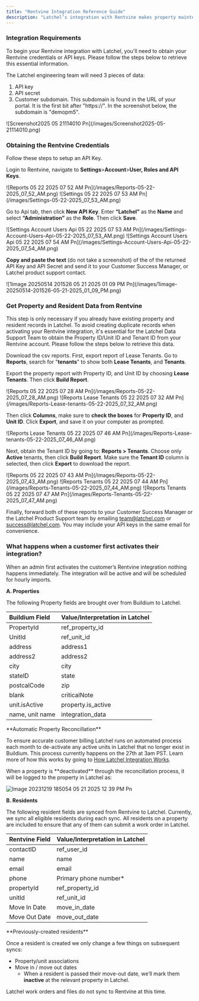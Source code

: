 ```yaml
---
title: "Rentvine Integration Reference Guide"
description: "Latchel’s integration with Rentvine makes property maintenance easier by syncing work orders, tenant info, and property details between both systems. This means no more double entry—just smooth, automatic updates so you can focus on managing properties while Latchel handles the maintenance coordination. Use this guide to help you understand how the integration works and make sure Rentvine and Latchel stay in sync."
---
```


### **Integration Requirements**

To begin your Rentvine integration with Latchel, you'll need to obtain your Rentvine credentials or API keys. Please follow the steps below to retrieve this essential information.

The Latchel engineering team will need 3 pieces of data:

1. API key
2. API secret
3. Customer subdomain. This subdomain is found in the URL of your portal. It is the first bit after "https://".  In the screenshot below, the subdomain is "demopm5".

<Frame>
  ![Screenshot2025 05 21114010 Pn](/images/Screenshot2025-05-21114010.png)
</Frame>

### **Obtaining the Rentvine Credentials**

Follow these steps to setup an API Key.

Login to Rentvine, navigate to **Settings**\>**Account**\>**User, Roles and API Keys**.

<Frame>
  ![Reports 05 22 2025 07 52 AM Pn](/images/Reports-05-22-2025_07_52_AM.png)
</Frame>

<Frame>
  ![Settings 05 22 2025 07 53 AM Pn](/images/Settings-05-22-2025_07_53_AM.png)
</Frame>

Go to Api tab, then click **New API Key**. Enter **“Latchel”** as the **Name** and select **“Administration”** as the **Role**. Then click **Save**.

<Frame>
  ![Settings Account Users Api 05 22 2025 07 53 AM Pn](/images/Settings-Account-Users-Api-05-22-2025_07_53_AM.png)
</Frame>

<Frame>
  ![Settings Account Users Api 05 22 2025 07 54 AM Pn](/images/Settings-Account-Users-Api-05-22-2025_07_54_AM.png)
</Frame>

**Copy and paste the text** (do not take a screenshot) of the of the returned API Key and API Secret and send it to your Customer Success Manager, or Latchel product support contact.

<Frame>
  ![1image 20250514 201526 05 21 2025 01 09 PM Pn](/images/1image-20250514-201526-05-21-2025_01_09_PM.png)
</Frame>

### **Get Property and Resident Data from Rentvine**

This step is only necessary if you already have existing property and resident records in Latchel. To avoid creating duplicate records when activating your Rentvine integration, it's essential for the Latchel Data Support Team to obtain the Property ID/Unit ID and Tenant ID from your Rentvine account. Please follow the steps below to retrieve this data.

Download the csv reports. First, export report of Lease Tenants. Go to **Reports**, search for "**tenants**" to show both **Lease Tenants**, and **Tenants**.

Export the property report with Property ID, and Unit ID by choosing **Lease Tenants**. Then click **Build Report**.

<Frame>
  ![Reports 05 22 2025 07 28 AM Pn](/images/Reports-05-22-2025_07_28_AM.png)
</Frame>

<Frame>
  ![Reports Lease Tenants 05 22 2025 07 32 AM Pn](/images/Reports-Lease-tenants-05-22-2025_07_32_AM.png)
</Frame>

Then click **Columns**, make sure to **check the boxes** for **Property ID**, and **Unit ID**. Click **Export**, and save it on your computer as prompted.

<Frame>
  ![Reports Lease Tenants 05 22 2025 07 46 AM Pn](/images/Reports-Lease-tenants-05-22-2025_07_46_AM.png)
</Frame>

Next, obtain the Tenant ID by going to: **Reports \> Tenants**. Choose only **Active** tenants, then click **Build Report**. Make sure the **Tenant ID** column is selected, then click **Export** to download the report.

<Frame>
  ![Reports 05 22 2025 07 43 AM Pn](/images/Reports-05-22-2025_07_43_AM.png)
</Frame>

<Frame>
  ![Reports Tenants 05 22 2025 07 44 AM Pn](/images/Reports-Tenants-05-22-2025_07_44_AM.png)
</Frame>

<Frame>
  ![Reports Tenants 05 22 2025 07 47 AM Pn](/images/Reports-Tenants-05-22-2025_07_47_AM.png)
</Frame>

Finally, forward both of these reports to your Customer Success Manager or the Latchel Product Support team by emailing [team@latchel.com](mailto:team@latchel.com) or [success@latchel.com](mailto:success@latchel.com). You may include your API keys in the same email for convenience.

### **What happens when a customer first activates their integration?**

When an admin first activates the customer’s Rentvine integration nothing happens immediately. The integration will be active and will be scheduled for hourly imports.

**A. Properties**

The following Property fields are brought over from Buildium to Latchel.

| **Buildium Field** | **Value/Interpretation in Latchel** |
| :----------------- | :---------------------------------- |
| PropertyId         | ref_property_id                     |
| UnitId             | ref_unit_id                         |
| address            | address1                            |
| address2           | address2                            |
| city               | city                                |
| stateID            | state                               |
| postcalCode        | zip                                 |
| blank              | criticalNote                        |
| unit.isActive      | property.is_active                  |
| name, unit name    | integration_data                    |

<Check>
  **Automatic Property Reconcillation**

  To ensure accurate customer billing Latchel runs on automated process each month to de-activate any active units in Latchel that no longer exist in Buildium. This process currently happens on the 27th at 3am PST. Learn more of how this works by going to [How Latchel Integration Works](/s/topic/0TO5e000000h9wqGAA/How-Latchel-Integration-Works).
</Check>

<Note>
  When a property is **deactivated** through the reconcillation process, it will be logged to the property in Latchel as:

  ![Image 20231219 185054 05 21 2025 12 39 PM Pn](/images/image-20231219-185054-05-21-2025_12_39_PM.png)
</Note>

**B. Residents**

The following resident fields are synced from Rentvine to Latchel. Currently, we sync all eligible residents during each sync. All residents on a property are included to ensure that any of them can submit a work order in Latchel.

| **Rentvine Field** | **Value/Interpretation in Latchel** |
| :----------------- | :---------------------------------- |
| contactID          | ref_user_id                         |
| name               | name                                |
| email              | email                               |
| phone              | Primary phone number\*              |
| propertyId         | ref_property_id                     |
| unitId             | ref_unit_id                         |
| Move In Date       | move_in_date                        |
| Move Out Date      | move_out_date                       |

<Note>
  **Previously-created residents**

  Once a resident is created we only change a few things on subsequent syncs:

  - Property/unit associations
  - Move in / move out dates
    - When a resident is passed their move-out date, we’ll mark them **inactive** at the relevant property in Latchel.
</Note>

<Info>
  Latchel work orders and files do not sync to Rentvine at this time.
</Info>